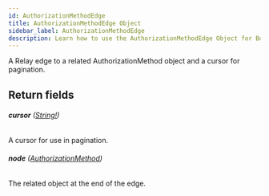 ```yaml
---
id: AuthorizationMethodEdge
title: AuthorizationMethodEdge Object
sidebar_label: AuthorizationMethodEdge
description: Learn how to use the AuthorizationMethodEdge Object for Builder's API.
---
```


A Relay edge to a related AuthorizationMethod object and a cursor for pagination.

## Return fields

###### <b>cursor</b> ([String!](/composer/builder/api/schema/scalar/String.mdx))

A cursor for use in pagination.

###### <b>node</b> ([AuthorizationMethod](/composer/builder/api/schema/object/AuthorizationMethod.mdx))

The related object at the end of the edge.
